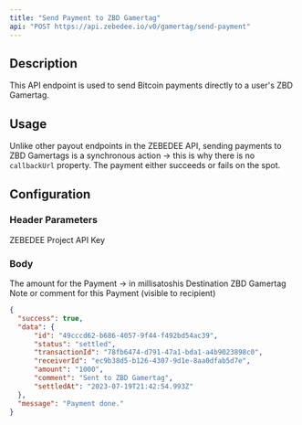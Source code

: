 ```yaml
---
title: "Send Payment to ZBD Gamertag"
api: "POST https://api.zebedee.io/v0/gamertag/send-payment"
---
```


## Description

This API endpoint is used to send Bitcoin payments directly to a user's ZBD Gamertag.

## Usage

Unlike other payout endpoints in the ZEBEDEE API, sending payments to ZBD Gamertags is a synchronous action -> this is why there is no `callbackUrl` property. The payment either succeeds or fails on the spot.

## Configuration

### Header Parameters

<ParamField required header="Content-Type" default="application/json" type="application/json" />

<ParamField required header="apikey" type="string">
  ZEBEDEE Project API Key
</ParamField>

### Body

<ParamField required body="amount" type="string">
  The amount for the Payment -> in millisatoshis
</ParamField>

<ParamField required body="gamertag" type="string">
  Destination ZBD Gamertag
</ParamField>

<ParamField initialValue="‎" body="description" type="string">
  Note or comment for this Payment (visible to recipient)
</ParamField>

<CodeGroup />

<ResponseExample>

```json Response
{
  "success": true,
  "data": {
      "id": "49cccd62-b686-4057-9f44-f492bd54ac39",
      "status": "settled",
      "transactionId": "78fb6474-d791-47a1-bda1-a4b9023898c0",
      "receiverId": "ec9b38d5-b126-4307-9d1e-8aa0dfab5d7e",
      "amount": "1000",
      "comment": "Sent to ZBD Gamertag",
      "settledAt": "2023-07-19T21:42:54.993Z"
  },
  "message": "Payment done."
}
```

</ResponseExample>
